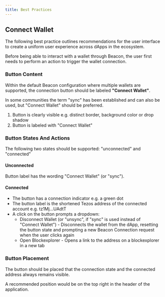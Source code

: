```yaml
---
title: Best Practices
---
```



## Connect Wallet

The following best practice outlines recommendations for the user interface to create a uniform user experience across dApps in the ecosystem.

Before being able to interact with a wallet through Beacon, the user first needs to perform an action to trigger the wallet connection.

### Button Content

Within the default Beacon configuration where multiple wallets are supported, the connection button should be labeled <b>"Connect Wallet"</b>.

In some communities the term "sync" has been established and can also be used, but "Connect Wallet" should be preferred.

1. Button is clearly visible e.g. distinct border, background color or drop shadow
2. Button is labeled with "Connect Wallet"

<BrowserWindow url="https://mydapp.com">

<DynamicImage src="/img/beacon-pairing-ui.png" alt="Beacon Pairing" />

</BrowserWindow>

### Button States And Actions

The following two states should be supported: "unconnected" and "connected"

#### Unconnected

Button label has the wording "Connect Wallet" (or "sync").

#### Connected

- The button has a connection indicator e.g. a green dot
- The button label is the shortened Tezos address of the connected account e.g. tz1Mj...UAdtT
- A click on the button prompts a dropdown:
  - Disconnect Wallet (or "unsync", if "sync" is used instead of "Connect Wallet") - Disconnects the wallet from the dApp, resetting the button state and prompting a new Beacon Connection request when the user clicks again
  - Open Blockexplorer - Opens a link to the address on a blockexplorer in a new tab

<BrowserWindow url="https://mydapp.com">

<DynamicImage src="/img/beacon-pairing-ui.png" alt="Beacon Pairing" />

</BrowserWindow>

### Button Placement

The button should be placed that the connection state and the connected address always remains visible.

A recommended position would be on the top right in the header of the application.

<BrowserWindow url="https://mydapp.com">

<DynamicImage src="/img/beacon-pairing-ui.png" alt="Beacon Pairing" />

</BrowserWindow>
